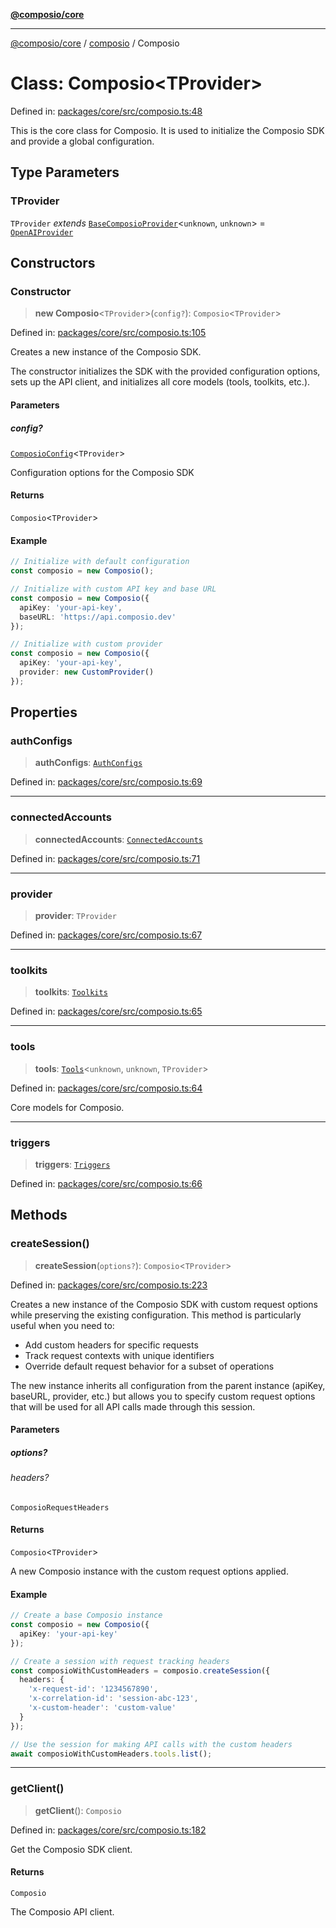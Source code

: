 [**@composio/core**](../../README.mdx)

***

[@composio/core](../../README.mdx) / [composio](../README.mdx) / Composio

# Class: Composio\<TProvider\>

Defined in: [packages/core/src/composio.ts:48](https://github.com/ComposioHQ/sdk-v3-ts/blob/d452a596cdc5436dd82cd6e55ff43fd070539a9c/packages/core/src/composio.ts#L48)

This is the core class for Composio.
It is used to initialize the Composio SDK and provide a global configuration.

## Type Parameters

### TProvider

`TProvider` *extends* [`BaseComposioProvider`](../../provider/BaseProvider/type-aliases/BaseComposioProvider.mdx)\<`unknown`, `unknown`\> = [`OpenAIProvider`](../../provider/OpenAIProvider/classes/OpenAIProvider.mdx)

## Constructors

### Constructor

> **new Composio**\<`TProvider`\>(`config?`): `Composio`\<`TProvider`\>

Defined in: [packages/core/src/composio.ts:105](https://github.com/ComposioHQ/sdk-v3-ts/blob/d452a596cdc5436dd82cd6e55ff43fd070539a9c/packages/core/src/composio.ts#L105)

Creates a new instance of the Composio SDK.

The constructor initializes the SDK with the provided configuration options,
sets up the API client, and initializes all core models (tools, toolkits, etc.).

#### Parameters

##### config?

[`ComposioConfig`](../type-aliases/ComposioConfig.mdx)\<`TProvider`\>

Configuration options for the Composio SDK

#### Returns

`Composio`\<`TProvider`\>

#### Example

```typescript
// Initialize with default configuration
const composio = new Composio();

// Initialize with custom API key and base URL
const composio = new Composio({
  apiKey: 'your-api-key',
  baseURL: 'https://api.composio.dev'
});

// Initialize with custom provider
const composio = new Composio({
  apiKey: 'your-api-key',
  provider: new CustomProvider()
});
```

## Properties

### authConfigs

> **authConfigs**: [`AuthConfigs`](../../AuthConfigs/classes/AuthConfigs.mdx)

Defined in: [packages/core/src/composio.ts:69](https://github.com/ComposioHQ/sdk-v3-ts/blob/d452a596cdc5436dd82cd6e55ff43fd070539a9c/packages/core/src/composio.ts#L69)

***

### connectedAccounts

> **connectedAccounts**: [`ConnectedAccounts`](../../ConnectedAccounts/classes/ConnectedAccounts.mdx)

Defined in: [packages/core/src/composio.ts:71](https://github.com/ComposioHQ/sdk-v3-ts/blob/d452a596cdc5436dd82cd6e55ff43fd070539a9c/packages/core/src/composio.ts#L71)

***

### provider

> **provider**: `TProvider`

Defined in: [packages/core/src/composio.ts:67](https://github.com/ComposioHQ/sdk-v3-ts/blob/d452a596cdc5436dd82cd6e55ff43fd070539a9c/packages/core/src/composio.ts#L67)

***

### toolkits

> **toolkits**: [`Toolkits`](../../models/Toolkits/classes/Toolkits.mdx)

Defined in: [packages/core/src/composio.ts:65](https://github.com/ComposioHQ/sdk-v3-ts/blob/d452a596cdc5436dd82cd6e55ff43fd070539a9c/packages/core/src/composio.ts#L65)

***

### tools

> **tools**: [`Tools`](../../models/Tools/classes/Tools.mdx)\<`unknown`, `unknown`, `TProvider`\>

Defined in: [packages/core/src/composio.ts:64](https://github.com/ComposioHQ/sdk-v3-ts/blob/d452a596cdc5436dd82cd6e55ff43fd070539a9c/packages/core/src/composio.ts#L64)

Core models for Composio.

***

### triggers

> **triggers**: [`Triggers`](../../models/Triggers/classes/Triggers.mdx)

Defined in: [packages/core/src/composio.ts:66](https://github.com/ComposioHQ/sdk-v3-ts/blob/d452a596cdc5436dd82cd6e55ff43fd070539a9c/packages/core/src/composio.ts#L66)

## Methods

### createSession()

> **createSession**(`options?`): `Composio`\<`TProvider`\>

Defined in: [packages/core/src/composio.ts:223](https://github.com/ComposioHQ/sdk-v3-ts/blob/d452a596cdc5436dd82cd6e55ff43fd070539a9c/packages/core/src/composio.ts#L223)

Creates a new instance of the Composio SDK with custom request options while preserving the existing configuration.
This method is particularly useful when you need to:
- Add custom headers for specific requests
- Track request contexts with unique identifiers
- Override default request behavior for a subset of operations

The new instance inherits all configuration from the parent instance (apiKey, baseURL, provider, etc.)
but allows you to specify custom request options that will be used for all API calls made through this session.

#### Parameters

##### options?

###### headers?

`ComposioRequestHeaders`

#### Returns

`Composio`\<`TProvider`\>

A new Composio instance with the custom request options applied.

#### Example

```typescript
// Create a base Composio instance
const composio = new Composio({
  apiKey: 'your-api-key'
});

// Create a session with request tracking headers
const composioWithCustomHeaders = composio.createSession({
  headers: {
    'x-request-id': '1234567890',
    'x-correlation-id': 'session-abc-123',
    'x-custom-header': 'custom-value'
  }
});

// Use the session for making API calls with the custom headers
await composioWithCustomHeaders.tools.list();
```

***

### getClient()

> **getClient**(): `Composio`

Defined in: [packages/core/src/composio.ts:182](https://github.com/ComposioHQ/sdk-v3-ts/blob/d452a596cdc5436dd82cd6e55ff43fd070539a9c/packages/core/src/composio.ts#L182)

Get the Composio SDK client.

#### Returns

`Composio`

The Composio API client.
